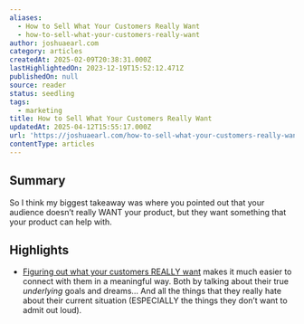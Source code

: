 ```yaml
---
aliases:
  - How to Sell What Your Customers Really Want
  - how-to-sell-what-your-customers-really-want
author: joshuaearl.com
category: articles
createdAt: 2025-02-09T20:38:31.000Z
lastHighlightedOn: 2023-12-19T15:52:12.471Z
publishedOn: null
source: reader
status: seedling
tags:
  - marketing
title: How to Sell What Your Customers Really Want
updatedAt: 2025-04-12T15:55:17.000Z
url: 'https://joshuaearl.com/how-to-sell-what-your-customers-really-want/'
contentType: articles
---
```

## Summary

So I think my biggest takeaway was where you pointed out that your audience doesn’t really WANT your product, but they want something that your product can help with.

## Highlights

- [Figuring out what your customers REALLY want](http://joshuaearl.com/how-to-uncover-your-customers-deepest-desires/) makes it much easier to connect with them in a meaningful way.
  Both by talking about their true _underlying_ goals and dreams…
  And all the things that they really hate about their current situation (ESPECIALLY the things they don’t want to admit out loud).
